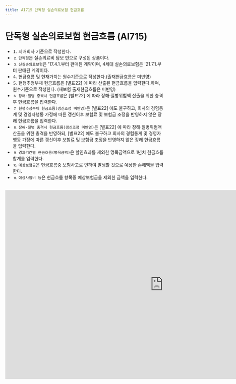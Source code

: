 ```yaml
---
title: AI715 단독형 실손의료보험 현금흐름
---
```

# 단독형 실손의료보험 현금흐름 (AI715)

<Accordion multiple activeIndex={[]}>
<AccordionTab header="[작성 요령]">

- ⒈ 지배회사 기준으로 작성한다.
- ⒉ `단독형`은 실손의료비 담보 만으로 구성된 상품이다.
- ⒊ `신실손의료보험`은 '17.4.1.부터 판매된 계약이며, 4세대 실손의료보험은 '21.7.1.부터 판매된 계약이다.
- ⒋ 현금흐름 및 현재가치는 원수기준으로 작성한다.(출재현금흐름은 미반영)
- ⒌ 현행추정부채 현금흐름은 [별표22] <OverlayDemo id ="232"/>에 따라 산출된 현금흐름을 입력한다.하며, 원수기준으로 작성한다. (재보험 출재현금흐름은 미반영)
- ⒍ `장해·질병 충격시 현금흐름`은 [별표22] <OverlayDemo id ="425"/>에 따라 장해·질병위험액 산출을 위한 충격 후 현금흐름을 입력한다.
- ⒎ `현행추정부채 현금흐름(갱신조정 미반영)`은 [별표22] <OverlayDemo id ="232_나3"/>에도 불구하고, 회사의 경험통계 및 경영자행동 가정에 따른 갱신이후 보험료 및 보험금 조정을 반영하지 않은 장래 현금흐름을 입력한다.
- ⒏ `장해·질병 충격시 현금흐름(갱신조정 미반영)`은 [별표22] <OverlayDemo id ="425"/>에 따라 장해·질병위험액 산출을 위한 충격을 반영하되, [별표22] <OverlayDemo id ="232_나3"/> 에도 불구하고 회사의 경험통계 및 경영자행동 가정에 따른 갱신이후 보험료 및 보험금 조정을 반영하지 않은 장래 현금흐름을 입력한다.
- ⒐ `경과기간별 현금흐름(명목금액)`은 할인효과를 제외한 명목금액으로 1년치 현금흐름 합계를 입력한다.
- ⒑ `예상보험금`은 현금흐름중 보험사고로 인하여 발생할 것으로 예상한 손해액을 입력한다.
- ⒒ `예상사업비 등`은 현금흐름 항목중 예상보험금을 제외한 금액을 입력한다.

</AccordionTab>
</Accordion>

<br/>

<iframe width="1000" height="600" frameBorder="0" scrolling="no"
src="https://onedrive.live.com/embed?resid=AB5F66CE0CF8D024%2116554&authkey=%21ACzRWZavyE-79hc&em=2
&AllowTyping=True
&wdAllowInteractivity=False&ActiveCell='1-18'!F10&Item='1-18'!A7:DC70
&wdHideGridlines=True
&wdDownloadButton=False
&waccluster=PSG3">
</iframe>
